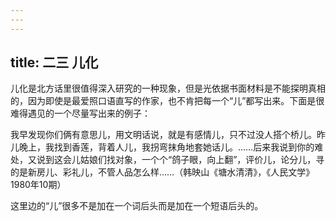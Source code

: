 ```yaml
---
---
---
```

title: 二三 儿化
---






儿化是北方话里很值得深入研究的一种现象，但是光依据书面材料是不能探明真相的，因为即使是最爱照口语直写的作家，也不肯把每一个“儿”都写出来。下面是很难得遇见的一个尽量写出来的例子：

我早发现你们俩有意思儿，用文明话说，就是有感情儿，只不过没人搭个桥儿。昨儿晚上，我找到香莲，背着人儿，我拐弯抹角地套她话儿。……后来我说到你的难处，又说到这会儿姑娘们找对象，一个个“鸽子眼，向上翻”，评价儿，论分儿，寻的是新房儿、彩礼儿，不管人品怎么样……（韩映山《塘水清清》，《人民文学》1980年10期）

这里边的“儿”很多不是加在一个词后头而是加在一个短语后头的。